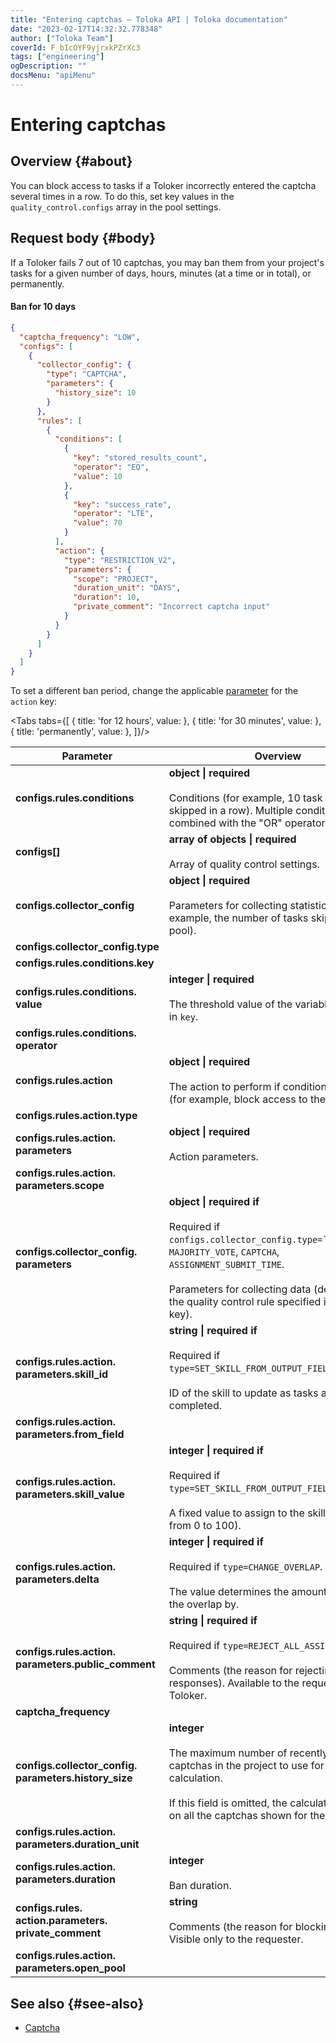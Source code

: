 ```yaml
---
title: "Entering captchas — Toloka API | Toloka documentation"
date: "2023-02-17T14:32:32.778348"
author: ["Toloka Team"]
coverId: F_bIcOYF9yjrxkPZrXc3
tags: ["engineering"]
ogDescription: ""
docsMenu: "apiMenu"
---
```



# Entering captchas

## Overview {#about}

You can block access to tasks if a Toloker incorrectly entered the captcha several times in a row. To do this, set key values in the `quality_control.configs` array in the pool settings.

## Request body {#body}

If a Toloker fails 7 out of 10 captchas, you may ban them from your project's tasks for a given number of days, hours, minutes (at a time or in total), or permanently.

#### Ban for 10 days

```json
{
  "captcha_frequency": "LOW",
  "configs": [
    {
      "collector_config": {
        "type": "CAPTCHA",
        "parameters": {
          "history_size": 10
        }
      },
      "rules": [
        {
          "conditions": [
            {
              "key": "stored_results_count",
              "operator": "EQ",
              "value": 10
            },
            {
              "key": "success_rate",
              "operator": "LTE",
              "value": 70
            }
          ],
          "action": {
            "type": "RESTRICTION_V2",
            "parameters": {
              "scope": "PROJECT",
              "duration_unit": "DAYS",
              "duration": 10,
              "private_comment": "Incorrect captcha input"
            }
          }
        }
      ]
    }
  ]
}
```

To set a different ban period, change the applicable [parameter](/docs-new/api/goldenset#configs-rules-action-parameters-duration) for the `action` key:

<Tabs tabs={[
  { title: 'for 12 hours', value: <CaptchaList1/> },
  { title: 'for 30 minutes', value: <CaptchaList2/> },
  { title: 'permanently', value: <CaptchaList3/> },
]}/>

Parameter | Overview
----- | -----
**configs.rules.conditions** | **object \| required**<br/><br/>Conditions (for example, 10 task suites skipped in a row). Multiple conditions are combined with the "OR" operator.
**configs[]** | **array of objects \| required**<br/><br/>Array of quality control settings.
**configs.collector_config** | **object \| required**<br/><br/>Parameters for collecting statistics (for example, the number of tasks skipped in the pool).
**configs.collector_config.type** | <CaptchaTable1/>
**configs.rules.conditions.key** | <CaptchaTable2/>
**configs.rules.conditions. value** | **integer \| required**<br/><br/>The threshold value of the variable specified in `key`.
**configs.rules.conditions. operator** | <CaptchaTable3/>
**configs.rules.action** | **object \| required**<br/><br/>The action to perform if conditions are met (for example, block access to the project).
**configs.rules.action.type** | <CaptchaTable4/>
**configs.rules.action. parameters** | **object \| required**<br/><br/>Action parameters.
**configs.rules.action. parameters.scope** | <CaptchaTable5/>
**configs.collector_config. parameters** | **object \| required if**<br/><br/>Required if `configs.collector_config.type=``GOLDEN_SET`, `MAJORITY_VOTE`, `CAPTCHA`, `ASSIGNMENT_SUBMIT_TIME`.<br/><br/>Parameters for collecting data (depends on the quality control rule specified in the `type` key).
**configs.rules.action. parameters.skill_id** | **string \| required if**<br/><br/>Required if `type=SET_SKILL_FROM_OUTPUT_FIELD`.<br/><br/>ID of the skill to update as tasks are completed.
**configs.rules.action. parameters.from_field** | <CaptchaTable6/>
**configs.rules.action. parameters.skill_value** | **integer \| required if**<br/><br/>Required if `type=SET_SKILL_FROM_OUTPUT_FIELD`.<br/><br/>A fixed value to assign to the skill (a number from 0 to 100).
**configs.rules.action. parameters.delta** | **integer \| required if**<br/><br/>Required if `type=CHANGE_OVERLAP`.<br/><br/>The value determines the amount to change the overlap by.
**configs.rules.action. parameters.public_comment** | **string \| required if**<br/><br/>Required if `type=REJECT_ALL_ASSIGNMENTS`.<br/><br/>Comments (the reason for rejecting responses). Available to the requester and the Toloker.
**captcha_frequency** | <CaptchaTable7/>
**configs.collector_config. parameters.history_size** | **integer**<br/><br/>The maximum number of recently displayed captchas in the project to use for the calculation.<br/><br/>If this field is omitted, the calculation is based on all the captchas shown for the pool.
**configs.rules.action. parameters.duration_unit** | <CaptchaTable8/>
**configs.rules.action. parameters.duration** | **integer**<br/><br/>Ban duration.
**configs.rules. action.parameters. private_comment** | **string**<br/><br/>Comments (the reason for blocking access). Visible only to the requester.
**configs.rules.action. parameters.open_pool** | <CaptchaTable9/>

## See also {#see-also}

- [Captcha](/docs-new/guide/captcha)

<ContactGuideSupport/>